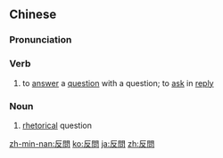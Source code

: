 {{also|反问}}
==Chinese==
{{zh-forms|s=反问}}

===Pronunciation===
{{zh-pron
|m=fǎnwèn
|c=faan2 man6
|cat=v,n
}}

===Verb===
{{zh-verb}}

# to [[answer]] a [[question]] with a question; to [[ask]] in [[reply]]

===Noun===
{{zh-noun}}

# [[rhetorical]] question

{{zh-cat|Intermediate}}

[[zh-min-nan:反問]]
[[ko:反問]]
[[ja:反問]]
[[zh:反問]]